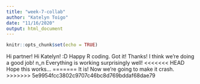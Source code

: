 ```yaml
---
title: "week-7-collab"
author: "Katelyn Toigo"
date: "11/16/2020"
output: html_document
---
```


```r
knitr::opts_chunk$set(echo = TRUE)
```

Hi partner!
Hi Katelyn! :D Happy R coding. 
Got it! Thanks!
I think we're doing a good job! n_n
Everything is working surprisingly well!
<<<<<<< HEAD
Hope this works...
=======
It is! Now we're going to make it crash.
>>>>>>> 5e9954fcc3802c9707c46bc8d769bddaf68dae79
